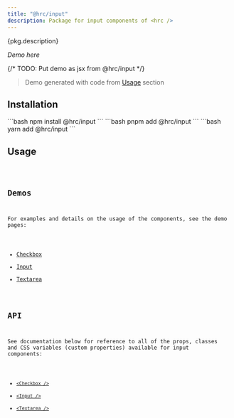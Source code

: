 ```yaml
---
title: "@hrc/input"
description: Package for input components of <hrc />
---
```



<p>{pkg.description}</p>

_Demo here_

{/* TODO: Put demo as jsx from @hrc/input */}

> Demo generated with code from [Usage](#usage) section

## Installation

<Tabs>
  <TabItem label="npm">
    ```bash
    npm install @hrc/input
    ```
  </TabItem>
  <TabItem label="pnpm">
    ```bash
    pnpm add @hrc/input
    ```
  </TabItem>
  <TabItem label="yarn">
    ```bash
    yarn add @hrc/input
    ```
  </TabItem>
</Tabs>

## Usage

<Code code="// code deme here" lang="jsx" />

## Demos

For examples and details on the usage of the components, see the demo pages:

- [Checkbox](/components/checkbox)
- [Input](/components/input)
- [Textarea](/components/textarea)

## API

See documentation below for reference to all of the props, classes and CSS
variables (custom properties) available for input components:

- [`<Checkbox />`](/api/checkbox)
- [`<Input />`](/api/input)
- [`<Textarea />`](/api/textarea)
